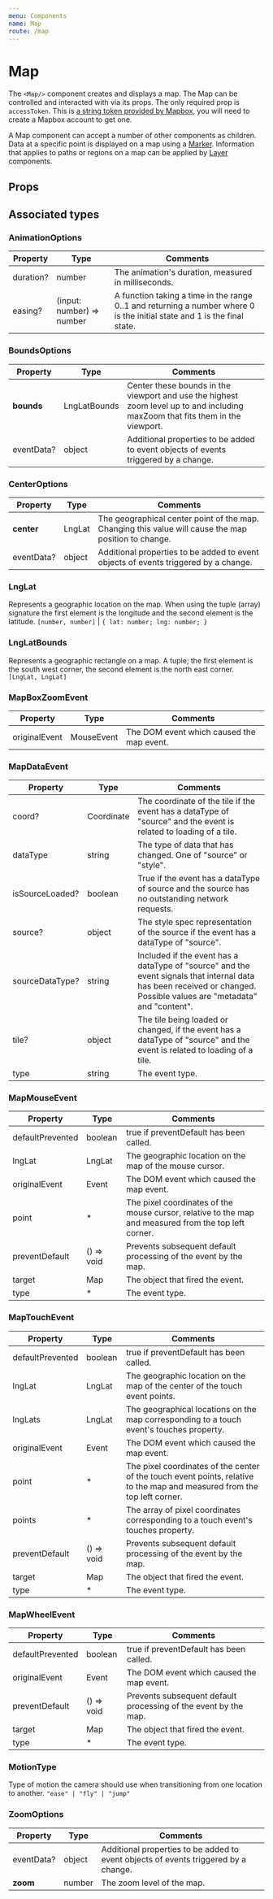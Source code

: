 ---
menu: Components
name: Map
route: /map
---


# Map
The `<Map/>` component creates and displays a map. The Map can be controlled and interacted with via its props. The only required prop is `accessToken`. This is [a string token provided by Mapbox](https://docs.mapbox.com/help/how-mapbox-works/access-tokens/), you will need to create a Mapbox account to get one.

A Map component can accept a number of other components as children. Data at a specific point is displayed on a map using a [Marker](/marker). Information that applies to paths or regions on a map can be applied by [Layer](/layer) components.

## Props

<Props of={Map} />

## Associated types
### AnimationOptions

|Property|Type|Comments|
|---|---|---|
|duration?|number|The animation's duration, measured in milliseconds.|
|easing?|(input: number) => number|A function taking a time in the range 0..1 and returning a number where 0 is the initial state and 1 is the final state.|

### BoundsOptions

|Property|Type|Comments|
|---|---|---|
|**bounds**|LngLatBounds|Center these bounds in the viewport and use the highest zoom level up to and including maxZoom that fits them in the viewport.|
|eventData?|object|Additional properties to be added to event objects of events triggered by a change.|

### CenterOptions

|Property|Type|Comments|
|---|---|---|
|**center**|LngLat|The geographical center point of the map. Changing this value will cause the map position to change.|
|eventData?|object|Additional properties to be added to event objects of events triggered by a change.|

### LngLat
Represents a geographic location on the map. When using the tuple (array) signature the first element is the longitude and the second element is the latitude.
`[number, number]` | `{ lat: number; lng: number; }`

### LngLatBounds
Represents a geographic rectangle on a map. A tuple; the first element is the south west corner, the second element is the north east corner.
`[LngLat, LngLat]`


### MapBoxZoomEvent

|Property|Type|Comments|
|---|---|---|
|originalEvent|MouseEvent|The DOM event which caused the map event.|


### MapDataEvent

|Property|Type|Comments|
|---|---|---|
|coord?|Coordinate|The coordinate of the tile if the event has a dataType of "source" and the event is related to loading of a tile.
|dataType|string|The type of data that has changed. One of "source" or "style".|
|isSourceLoaded?|boolean|True if the event has a dataType of source and the source has no outstanding network requests.|
|source?|object|The style spec representation of the source if the event has a dataType of "source".|
|sourceDataType?|string|Included if the event has a dataType of "source" and the event signals that internal data has been received or changed. Possible values are "metadata" and "content".|
|tile?|object|The tile being loaded or changed, if the event has a dataType of "source" and the event is related to loading of a tile.|
|type|string|The event type.|

### MapMouseEvent

|Property|Type|Comments|
|---|---|---|
|defaultPrevented|boolean|true if preventDefault has been called.|
|lngLat|LngLat|The geographic location on the map of the mouse cursor.|
|originalEvent|Event|The DOM event which caused the map event.|
|point|*|The pixel coordinates of the mouse cursor, relative to the map and measured from the top left corner.|
|preventDefault|() => void|Prevents subsequent default processing of the event by the map.|
|target|Map|The object that fired the event.|
|type|*|The event type.|

### MapTouchEvent

|Property|Type|Comments|
|---|---|---|
|defaultPrevented|boolean|true if preventDefault has been called.|
|lngLat|LngLat|The geographic location on the map of the center of the touch event points.|
|lngLats|LngLat|The geographical locations on the map corresponding to a touch event's touches property.|
|originalEvent|Event|The DOM event which caused the map event.|
|point|*|The pixel coordinates of the center of the touch event points, relative to the map and measured from the top left corner.|
|points|*|The array of pixel coordinates corresponding to a touch event's touches property.|
|preventDefault|() => void|Prevents subsequent default processing of the event by the map.|
|target|Map|The object that fired the event.|
|type|*|The event type.|


### MapWheelEvent

|Property|Type|Comments|
|---|---|---|
|defaultPrevented|boolean|true if preventDefault has been called.|
|originalEvent|Event|The DOM event which caused the map event.|
|preventDefault|() => void|Prevents subsequent default processing of the event by the map.|
|target|Map|The object that fired the event.|
|type|*|The event type.|

### MotionType
Type of motion the camera should use when transitioning from one location to another.
`"ease" | "fly" | "jump"`

### ZoomOptions

|Property|Type|Comments|
|---|---|---|
|eventData?|object|Additional properties to be added to event objects of events triggered by a change.|
|**zoom**|number|The zoom level of the map.|

